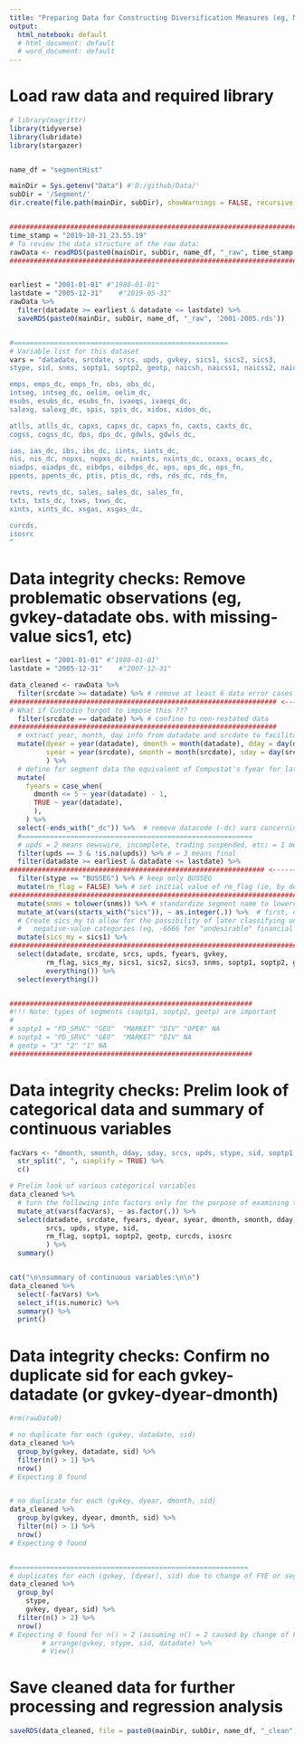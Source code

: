 ```yaml
---
title: "Preparing Data for Constructing Diversification Measures (eg, MS = 1 if a multiple-segment firm)"
output:
  html_notebook: default
  # html_document: default
  # word_document: default
---
```



# Load raw data and required library
```r

# library(magrittr)
library(tidyverse)
library(lubridate)
library(stargazer)


name_df = "segmentHist"

mainDir = Sys.getenv("Data") #'D:/github/Data/'
subDir = '/Segment/'
dir.create(file.path(mainDir, subDir), showWarnings = FALSE, recursive = TRUE)


###################################################################################
time_stamp = "2019-10-31_23.55.19"
# To review the data structure of the raw data:
rawData <- readRDS(paste0(mainDir, subDir, name_df, "_raw", time_stamp, '.rds')) 
###################################################################################


earliest = "2001-01-01" #"1988-01-01" 
lastdate = "2005-12-31"    #"2019-05-31"
rawData %>% 
  filter(datadate >= earliest & datadate <= lastdate) %>% 
  saveRDS(paste0(mainDir, subDir, name_df, "_raw", '2001-2005.rds'))


#=====================================================
# Variable list for this dataset
vars = "datadate, srcdate, srcs, upds, gvkey, sics1, sics2, sics3, 
stype, sid, snms, soptp1, soptp2, geotp, naicsh, naicss1, naicss2, naicss3,

emps, emps_dc, emps_fn, obs, obs_dc, 
intseg, intseg_dc, oelim, oelim_dc, 
esubs, esubs_dc, esubs_fn, ivaeqs, ivaeqs_dc, 
salexg, salexg_dc, spis, spis_dc, xidos, xidos_dc, 

atlls, atlls_dc, capxs, capxs_dc, capxs_fn, caxts, caxts_dc, 
cogss, cogss_dc, dps, dps_dc, gdwls, gdwls_dc, 

ias, ias_dc, ibs, ibs_dc, iints, iints_dc, 
nis, nis_dc, nopxs, nopxs_dc, nxints, nxints_dc, ocaxs, ocaxs_dc, 
oiadps, oiadps_dc, oibdps, oibdps_dc, ops, ops_dc, ops_fn, 
ppents, ppents_dc, ptis, ptis_dc, rds, rds_dc, rds_fn, 

revts, revts_dc, sales, sales_dc, sales_fn,  
txts, txts_dc, txws, txws_dc, 
xints, xints_dc, xsgas, xsgas_dc, 

curcds, 
isosrc 
"  

```


# Data integrity checks: Remove problematic observations (eg, gvkey-datadate obs. with missing-value sics1, etc)
```r

earliest = "2001-01-01" #"1988-01-01" 
lastdate = "2005-12-31"    #"2007-12-31"

data_cleaned <- rawData %>% 
  filter(srcdate >= datadate) %>% # remove at least 6 data error cases
################################################################## <-----------------------------!!!  
# What if Custodio forgot to impose this ???  
  filter(srcdate == datadate) %>% # confine to non-restated data
################################################################## 
  # extract year, month, day info from datadate and srcdate to facilitate data integrity checks to be done later
  mutate(dyear = year(datadate), dmonth = month(datadate), dday = day(datadate),
         syear = year(srcdate), smonth = month(srcdate), sday = day(srcdate),
         ) %>% 
  # define for segment data the equivalent of Compustat's fyear for later merging with Fundamental annual data
  mutate(
    fyears = case_when(
      dmonth <= 5 ~ year(datadate) - 1,
      TRUE ~ year(datadate),
      ),
    ) %>% 
  select(-ends_with("_dc")) %>%  # remove datacode (-dc) vars concerning if the figures are insignificant, combined, etc
  #=========================================================
  # upds = 2 means newswire, incomplete, trading suspended, etc; = 1 means only market data, csho 
  filter(upds == 3 & !is.na(upds)) %>% # = 3 means final
  filter(datadate >= earliest & datadate <= lastdate) %>% 
############################################################### <----------------------------------------- !!!  
  filter(stype == "BUSSEG") %>% # keep only BUSSEG
  mutate(rm_flag = FALSE) %>% # set initial value of rm_flag (ie, by default, do not remove)
################################################################################################
  mutate(snms = tolower(snms)) %>% # standardize segment name to lowercase
  mutate_at(vars(starts_with("sics")), ~ as.integer(.)) %>%  # first, convert sics's to integer type to be consistent with sich
  # Create sics_my to allow for the possibility of later classifying undesirable cases into
  #   negative-value categories (eg, -6666 for "undesirable" financial segment)
  mutate(sics_my = sics1) %>% 
################################################################################################
  select(datadate, srcdate, srcs, upds, fyears, gvkey, 
         rm_flag, sics_my, sics1, sics2, sics3, snms, soptp1, soptp2, geotp, 
         everything()) %>% 
  select(everything())  


############################################################
#!!! Note: types of segments (soptp1, soptp2, geotp) are important
# 
# soptp1 = "PD_SRVC" "GEO"  "MARKET" "DIV" "OPER" NA
# soptp1 = "PD_SRVC" "GEO"  "MARKET" "DIV" NA
# geotp = "3" "2" "1" NA
############################################################

```


# Data integrity checks: Prelim look of categorical data and summary of continuous variables
```r

facVars <- "dmonth, smonth, dday, sday, srcs, upds, stype, sid, soptp1, soptp2, geotp, curcds, isosrc" %>%  
  str_split(", ", simplify = TRUE) %>% 
  c()

# Prelim look of various categorical variables
data_cleaned %>% 
  # turn the following into factors only for the purpose of examining the categorical and continuous variables
  mutate_at(vars(facVars), ~ as.factor(.)) %>% 
  select(datadate, srcdate, fyears, dyear, syear, dmonth, smonth, dday, sday, 
         srcs, upds, stype, sid, 
         rm_flag, soptp1, soptp2, geotp, curcds, isosrc
         ) %>% 
  summary()


cat("\n\nsummary of continuous variables:\n\n")
data_cleaned %>%
  select(-facVars) %>% 
  select_if(is.numeric) %>%
  summary() %>% 
  print()

```


# Data integrity checks: Confirm no duplicate sid for each gvkey-datadate (or gvkey-dyear-dmonth)
```r
#rm(rawData0)

# no duplicate for each (gvkey, datadate, sid)
data_cleaned %>% 
  group_by(gvkey, datadate, sid) %>% 
  filter(n() > 1) %>% 
  nrow() 
# Expecting 0 found 


# no duplicate for each (gvkey, dyear, dmonth, sid)
data_cleaned %>% 
  group_by(gvkey, dyear, dmonth, sid) %>% 
  filter(n() > 1) %>% 
  nrow() 
# Expecting 0 found 


#==========================================================
# duplicates for each (gvkey, [dyear], sid) due to change of FYE or segment name/structure
data_cleaned %>% 
  group_by(
    stype,  
    gvkey, dyear, sid) %>% 
  filter(n() > 2) %>%
  nrow()
# Expecting 0 found for n() > 2 (assuming n() = 2 caused by change of FYE only)
        # arrange(gvkey, stype, sid, datadate) %>% 
        # View()

```


# Save cleaned data for further processing and regression analysis
```r

saveRDS(data_cleaned, file = paste0(mainDir, subDir, name_df, "_clean", '2001-2005.rds'))

```



